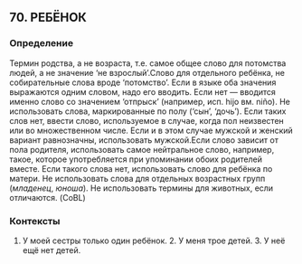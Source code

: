 ## 70. РЕБЁНОК
### Определение
Термин родства, а не возраста, т.е. самое общее слово для потомства людей, а не значение ‘не взрослый’.Слово для отдельного ребёнка, не собирательные слова вроде ‘потомство’. Если в языке оба значения выражаются одним словом, надо его вводить. Если нет — вводится именно слово со значением ‘отпрыск’ (например, исп. hijo вм. niño). Не использовать слова, маркированные по полу (‘сын’, ‘дочь’). Если таких слов нет, ввести слово, используемое в случае, когда пол неизвестен или во множественном числе. Если и в этом случае мужской и женский вариант равнозначны, использовать мужской.Если слово зависит от пола родителя, использовать самое нейтральное слово, например, такое, которое употребляется при упоминании обоих родителей вместе. Если такого слова нет, использовать слово для ребёнка по матери. Не использовать слова для отдельных возрастных групп (<i>младенец</i>, <i>юноша</i>). Не использовать термины для животных, если отличаются. (CoBL) 

### Контексты
1. У моей сестры только один ребёнок. 2. У меня трое детей. 3. У неё ещё нет детей. 

